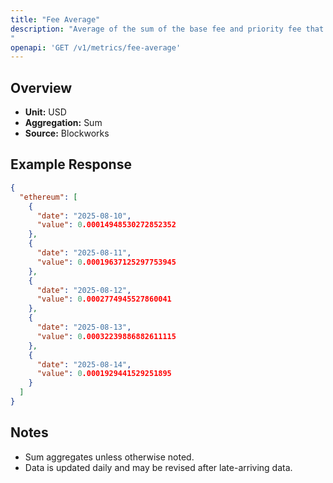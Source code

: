 ```yaml
---
title: "Fee Average"
description: "Average of the sum of the base fee and priority fee that day in native chain token
"
openapi: 'GET /v1/metrics/fee-average'
---
```


## Overview

- **Unit:** USD
- **Aggregation:** Sum
- **Source:** Blockworks



## Example Response

```json
{
  "ethereum": [
    {
      "date": "2025-08-10",
      "value": 0.00014948530272852352
    },
    {
      "date": "2025-08-11",
      "value": 0.00019637125297753945
    },
    {
      "date": "2025-08-12",
      "value": 0.0002774945527860041
    },
    {
      "date": "2025-08-13",
      "value": 0.00032239886882611115
    },
    {
      "date": "2025-08-14",
      "value": 0.0001929441529251895
    }
  ]
}
```

## Notes
- Sum aggregates unless otherwise noted.
- Data is updated daily and may be revised after late-arriving data.

